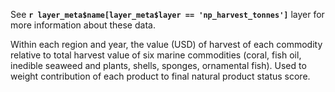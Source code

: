 See **`r layer_meta$name[layer_meta$layer == 'np_harvest_tonnes']`** layer for more information about these data.

Within each region and year, the value (USD) of harvest of each commodity relative to total harvest value of six marine commodities (coral, fish oil, inedible seaweed and plants, shells, sponges, ornamental fish). Used to weight contribution of each product to final natural product status score.